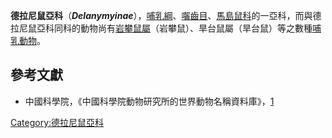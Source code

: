 {{Speciesbox
| taxon = Delanymys brooksi
| authority = Hayman, 1962
| name = 德拉尼鼠
| status = VU | status_system = IUCN3.1
| grandparent_authority = Musser et Carleton, 2005
| parent_authority = Hayman, 1962
| synonyms =
| display_parents = 5
}}

'''德拉尼鼠亞科'''（'''''Delanymyinae'''''），[[哺乳綱|哺乳綱]]、[[囓齒目|囓齒目]]、[[馬島鼠科|馬島鼠科]]的一亞科，而與德拉尼鼠亞科同科的動物尚有[[岩攀鼠屬|岩攀鼠屬]]（岩攀鼠）、旱台鼠屬（旱台鼠）等之數種[[哺乳動物|哺乳動物]]。

==參考文獻==
*中國科學院，《中國科學院動物研究所的世界動物名稱資料庫》，[https://web.archive.org/web/20050718232917/http://vzd.brim.ac.cn/division/fauna/index.asp]
{{Taxonbar|from=Q302989}}

[[Category:德拉尼鼠亞科|Category:德拉尼鼠亞科]]